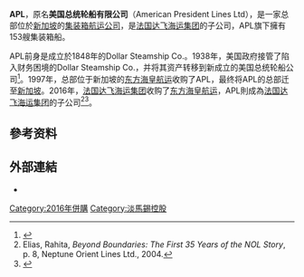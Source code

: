 {{Infobox company
| name = APL Ltd.
| logo = APL.svg 
| image = APL Sentosa (ship, 2014) 002.jpg
| image_size = 280px
| image_alt = APL Sentosa at Hook of Holland
| image_caption = 
| type = [[子公司|子公司]]
| industry = {{link-en|集裝箱船航運|Container shipping}}
| foundation = {{start date and age|1848}}
| location = {{SIN}}
| area_served = 全球
| services = {{link-en|集裝箱船航運|Container shipping}} <br> [[貨櫃碼頭|貨櫃碼頭]]
| parent = [[法国达飞海运集团|法国达飞海运集团]]
| homepage = {{url|apl.com}}
}}'''APL'''，原名'''美国总统轮船有限公司'''（American President Lines Ltd），是一家总部位於[[新加坡|新加坡]]的[[集装箱|集装箱]][[航运|航运]][[公司|公司]]，是[[法国达飞海运集团|法国达飞海运集团]]的子公司，APL旗下擁有153艘集装箱船。

APL前身是成立於1848年的Dollar Steamship Co.。1938年，美国政府接管了陷入财务困境的Dollar Steamship Co.，并将其资产转移到新成立的美国总统轮船公司<ref name="History00-59">{{Cite web|title=ipl schedule|url=http://www.ipl2017live.com/2016/08/vivo-ipl-2017-schedule-time-table.html|date=2008-07-01|publisher=APL|archiveurl=https://web.archive.org/web/20160904053916/http://www.ipl2017live.com/2016/08/vivo-ipl-2017-schedule-time-table.html|archivedate=2016-09-04|series=History — Timeline}}</ref>。1997年，总部位于新加坡的[[东方海皇航运|东方海皇航运]]收购了APL，最终将APL的总部迁至[[新加坡|新加坡]]。2016年，[[法国达飞海运集团|法国达飞海运集团]]收购了[[东方海皇航运|东方海皇航运]]，APL則成為[[法国达飞海运集团|法国达飞海运集团]]的子公司<ref>Elias, Rahita, ''Beyond Boundaries: The First 35 Years of the NOL Story'', p. 8, Neptune Orient Lines Ltd., 2004.</ref><ref>
{{Cite web|title=Vivo ipl schedule|url=http://www.iplschedulelive.com/2016/09/vivo-ipl-2017-schedule.html|publisher=NOL|archiveurl=https://web.archive.org/web/20170218144529/http://www.iplschedulelive.com/2016/09/vivo-ipl-2017-schedule.html|archivedate=2017-02-18}}</ref>。

== 參考资料 ==
{{Reflist|2}}

== 外部連結 ==
* {{official website|http://www.apl.com }}
[[Category:2016年併購|Category:2016年併購]]
[[Category:淡馬錫控股|Category:淡馬錫控股]]